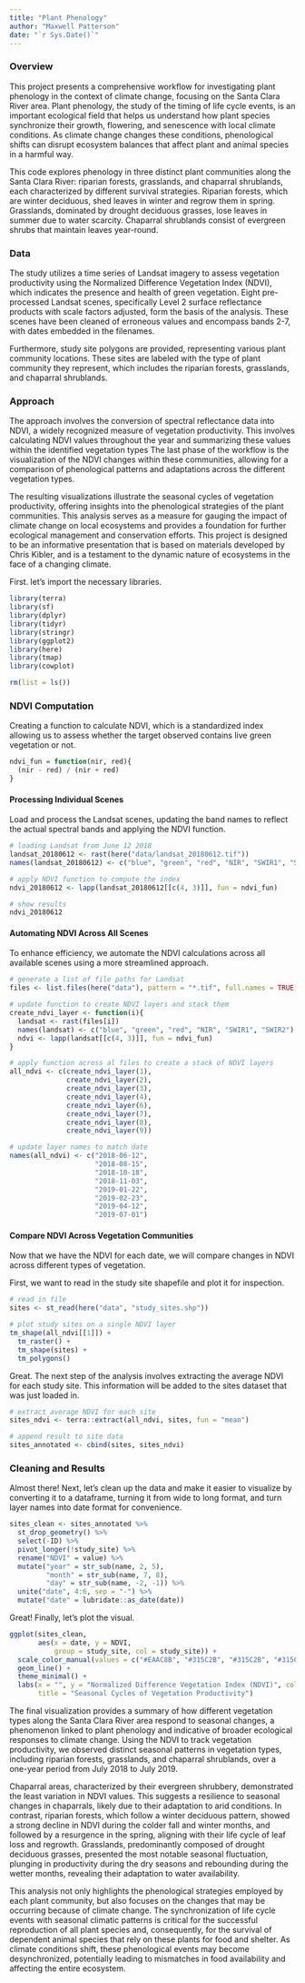```yaml
---
title: "Plant Phenology"
author: "Maxwell Patterson"
date: "`r Sys.Date()`"
---
```


### Overview

This project presents a comprehensive workflow for investigating plant phenology in the context of climate change, focusing on the Santa Clara River area. Plant phenology, the study of the timing of life cycle events, is an important ecological field that helps us understand how plant species synchronize their growth, flowering, and senescence with local climate conditions. As climate change changes these conditions, phenological shifts can disrupt ecosystem balances that affect plant and animal species in a harmful way.

This code explores phenology in three distinct plant communities along the Santa Clara River: riparian forests, grasslands, and chaparral shrublands, each characterized by different survival strategies. Riparian forests, which are winter deciduous, shed leaves in winter and regrow them in spring. Grasslands, dominated by drought deciduous grasses, lose leaves in summer due to water scarcity. Chaparral shrublands consist of evergreen shrubs that maintain leaves year-round.

### Data

The study utilizes a time series of Landsat imagery to assess vegetation productivity using the Normalized Difference Vegetation Index (NDVI), which indicates the presence and health of green vegetation. Eight pre-processed Landsat scenes, specifically Level 2 surface reflectance products with scale factors adjusted, form the basis of the analysis. These scenes have been cleaned of erroneous values and encompass bands 2-7, with dates embedded in the filenames.

Furthermore, study site polygons are provided, representing various plant community locations. These sites are labeled with the type of plant community they represent, which includes the riparian forests, grasslands, and chaparral shrublands.

### Approach

The approach involves the conversion of spectral reflectance data into NDVI, a widely recognized measure of vegetation productivity. This involves calculating NDVI values throughout the year and summarizing these values within the identified vegetation types The last phase of the workflow is the visualization of the NDVI changes within these communities, allowing for a comparison of phenological patterns and adaptations across the different vegetation types.

The resulting visualizations illustrate the seasonal cycles of vegetation productivity, offering insights into the phenological strategies of the plant communities. This analysis serves as a measure for gauging the impact of climate change on local ecosystems and provides a foundation for further ecological management and conservation efforts. This project is designed to be an informative presentation that is based on materials developed by Chris Kibler, and is a testament to the dynamic nature of ecosystems in the face of a changing climate.

First. let's import the necessary libraries.

```r
library(terra)
library(sf)
library(dplyr)
library(tidyr)
library(stringr)
library(ggplot2)
library(here)
library(tmap)
library(cowplot)

rm(list = ls())
```

### NDVI Computation

Creating a function to calculate NDVI, which is a standardized index allowing us to assess whether the target observed contains live green vegetation or not.

```r
ndvi_fun = function(nir, red){
  (nir - red) / (nir + red)
}
```

#### Processing Individual Scenes

Load and process the Landsat scenes, updating the band names to reflect the actual spectral bands and applying the NDVI function.

```r
# loading Landsat from June 12 2018
landsat_20180612 <- rast(here("data/landsat_20180612.tif"))
names(landsat_20180612) <- c("blue", "green", "red", "NIR", "SWIR1", "SWIR2")

# apply NDVI function to compute the index 
ndvi_20180612 <- lapp(landsat_20180612[[c(4, 3)]], fun = ndvi_fun)

# show results
ndvi_20180612

```

#### Automating NDVI Across All Scenes

To enhance efficiency, we automate the NDVI calculations across all available scenes using a more streamlined approach.

```r
# generate a list of file paths for Landsat
files <- list.files(here("data"), pattern = "*.tif", full.names = TRUE)

# update function to create NDVI layers and stack them
create_ndvi_layer <- function(i){
  landsat <- rast(files[i])
  names(landsat) <- c("blue", "green", "red", "NIR", "SWIR1", "SWIR2")
  ndvi <- lapp(landsat[[c(4, 3)]], fun = ndvi_fun)
}

# apply function across al files to create a stack of NDVI layers
all_ndvi <- c(create_ndvi_layer(1),
              create_ndvi_layer(2),
              create_ndvi_layer(3),
              create_ndvi_layer(4),
              create_ndvi_layer(6),
              create_ndvi_layer(7),
              create_ndvi_layer(8),
              create_ndvi_layer(9))

# update layer names to match date
names(all_ndvi) <- c("2018-06-12",
                     "2018-08-15",
                     "2018-10-18",
                     "2018-11-03",
                     "2019-01-22",
                     "2019-02-23",
                     "2019-04-12",
                     "2019-07-01")

```

#### Compare NDVI Across Vegetation Communities

Now that we have the NDVI for each date, we will compare changes in NDVI across different types of vegetation.

First, we want to read in the study site shapefile and plot it for inspection.

```r
# read in file
sites <- st_read(here("data", "study_sites.shp"))

# plot study sites on a single NDVI layer
tm_shape(all_ndvi[[1]]) +
  tm_raster() +
  tm_shape(sites) +
  tm_polygons()
```

Great. The next step of the analysis involves extracting the average NDVI for each study site. This information will be added to the sites dataset that was just loaded in.

```r
# extract average NDVI for each site
sites_ndvi <- terra::extract(all_ndvi, sites, fun = "mean")

# append result to site data
sites_annotated <- cbind(sites, sites_ndvi)
```

### Cleaning and Results

Almost there! Next, let's clean up the data and make it easier to visualize by converting it to a dataframe, turning it from wide to long format, and turn layer names into date format for convenience.

```r
sites_clean <- sites_annotated %>%
  st_drop_geometry() %>%
  select(-ID) %>%
  pivot_longer(!study_site) %>%
  rename("NDVI" = value) %>%
  mutate("year" = str_sub(name, 2, 5),
         "month" = str_sub(name, 7, 8),
         "day" = str_sub(name, -2, -1)) %>%
  unite("date", 4:6, sep = "-") %>%
  mutate("date" = lubridate::as_date(date))
```

Great! Finally, let's plot the visual.

```r
ggplot(sites_clean,
       aes(x = date, y = NDVI,
           group = study_site, col = study_site)) +
  scale_color_manual(values = c("#EAAC8B", "#315C2B", "#315C2B", "#315C2B","#9EA93F")) +
  geom_line() +
  theme_minimal() +
  labs(x = "", y = "Normalized Difference Vegetation Index (NDVI)", col = "Vegetation type",
       title = "Seasonal Cycles of Vegetation Productivity")
```


The final visualization provides a summary of how different vegetation types along the Santa Clara River area respond to seasonal changes, a phenomenon linked to plant phenology and indicative of broader ecological responses to climate change. Using the NDVI to track vegetation productivity, we observed distinct seasonal patterns in vegetation types, including riparian forests, grasslands, and chaparral shrublands, over a one-year period from July 2018 to July 2019.

Chaparral areas, characterized by their evergreen shrubbery, demonstrated the least variation in NDVI values. This suggests a resilience to seasonal changes in chaparrals, likely due to their adaptation to arid conditions. In contrast, riparian forests, which follow a winter deciduous pattern, showed a strong decline in NDVI during the colder fall and winter months, and followed by a resurgence in the spring, aligning with their life cycle of leaf loss and regrowth. Grasslands, predominantly composed of drought deciduous grasses, presented the most notable seasonal fluctuation, plunging in productivity during the dry seasons and rebounding during the wetter months, revealing their adaptation to water availability.

This analysis not only highlights the phenological strategies employed by each plant community, but also focuses on the changes that may be occurring because of climate change. The synchronization of life cycle events with seasonal climatic patterns is critical for the successful reproduction of all plant species and, consequently, for the survival of dependent animal species that rely on these plants for food and shelter. As climate conditions shift, these phenological events may become desynchronized, potentially leading to mismatches in food availability and affecting the entire ecosystem.




